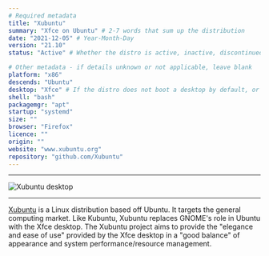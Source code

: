 ```yaml
---
# Required metadata
title: "Xubuntu"
summary: "Xfce on Ubuntu" # 2-7 words that sum up the distribution
date: "2021-12-05" # Year-Month-Day
version: "21.10"
status: "Active" # Whether the distro is active, inactive, discontinued (still supported), or legacy (not supported)

# Other metadata - if details unknown or not applicable, leave blank
platform: "x86"
descends: "Ubuntu"
desktop: "Xfce" # If the distro does not boot a desktop by default, or doesn't ship one, leave 'desktop' blank
shell: "bash"
packagemgr: "apt"
startup: "systemd"
size: ""
browser: "Firefox"
licence: ""
origin: ""
website: "www.xubuntu.org"
repository: "github.com/Xubuntu"
---
```


---

<Image
  src="/images/xubuntu.png"
  alt="Xubuntu desktop"
  width={250}
  height={400}
/>

---

[Xubuntu](https://www.xubuntu.org) is a Linux distribution based off Ubuntu. It targets the general computing market. Like Kubuntu, Xubuntu replaces GNOME's role in Ubuntu with the Xfce desktop. The Xubuntu project aims to provide the "elegance and ease of use" provided by the Xfce desktop in a "good balance" of appearance and system performance/resource management.
